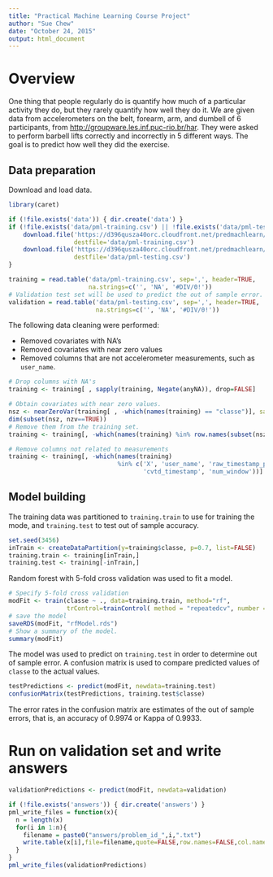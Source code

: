 ---
title: "Practical Machine Learning Course Project"
author: "Sue Chew"
date: "October 24, 2015"
output: html_document
---

# Overview

One thing that people regularly do is quantify how much of a particular activity they do, but they rarely quantify how well they do it. We are given data from accelerometers on the belt, forearm, arm, and dumbell of 6 participants, from [http://groupware.les.inf.puc-rio.br/har](http://groupware.les.inf.puc-rio.br/har). They were asked to perform barbell lifts correctly and incorrectly in 5 different ways. The goal is to predict how well they did the exercise.

## Data preparation

Download and load data.
```{r eval=FALSE}
library(caret)

if (!file.exists('data')) { dir.create('data') }
if (!file.exists('data/pml-training.csv') || !file.exists('data/pml-testing.csv')) {
    download.file('https://d396qusza40orc.cloudfront.net/predmachlearn/pml-training.csv',
                  destfile='data/pml-training.csv')
    download.file('https://d396qusza40orc.cloudfront.net/predmachlearn/pml-testing.csv', 
                  destfile='data/pml-testing.csv')
}

training = read.table('data/pml-training.csv', sep=',', header=TRUE,
                      na.strings=c('', 'NA', '#DIV/0!'))
# Validation test set will be used to predict the out of sample error.
validation = read.table('data/pml-testing.csv', sep=',', header=TRUE,
                        na.strings=c('', 'NA', '#DIV/0!'))
```

The following data cleaning were performed:

* Removed covariates with NA's
* Removed covariates with near zero values
* Removed columns that are not accelerometer measurements, such as `user_name`.

```{r eval=FALSE}
# Drop columns with NA's
training <- training[ , sapply(training, Negate(anyNA)), drop=FALSE]

# Obtain covariates with near zero values.
nsz <- nearZeroVar(training[ , -which(names(training) == "classe")], saveMetrics=TRUE)
dim(subset(nsz, nzv==TRUE))
# Remove them from the training set.
training <- training[, -which(names(training) %in% row.names(subset(nsz, nzv==TRUE)))]

# Remove columns not related to measurements
training <- training[, -which(names(training)
                              %in% c('X', 'user_name', 'raw_timestamp_part_1', 'raw_timestamp_part_2', 
                                     'cvtd_timestamp', 'num_window'))]
```


## Model building

The training data was partitioned to `training.train` to use for training the mode, and `training.test` to test out of sample accuracy.

```{r eval=FALSE}
set.seed(3456)
inTrain <- createDataPartition(y=training$classe, p=0.7, list=FALSE)
training.train <- training[inTrain,]
training.test <- training[-inTrain,]
```

Random forest with 5-fold cross validation was used to fit a model.

```{r eval=FALSE}
# Specify 5-fold cross validation
modFit <- train(classe ~ ., data=training.train, method="rf",
                trControl=trainControl( method = "repeatedcv", number = 5))
# save the model
saveRDS(modFit, "rfModel.rds")
# Show a summary of the model.
summary(modFit)
```

The model was used to predict on `training.test` in order to determine out of sample error. A confusion matrix is used to compare predicted values of `classe` to the actual values.

```{r eval=FALSE}
testPredictions <- predict(modFit, newdata=training.test)
confusionMatrix(testPredictions, training.test$classe)
```
The error rates in the confusion matrix are estimates of the out of sample errors, that is, an accuracy of 0.9974 or Kappa of 0.9933.

# Run on validation set and write answers
```{r eval=FALSE}
validationPredictions <- predict(modFit, newdata=validation)

if (!file.exists('answers')) { dir.create('answers') }
pml_write_files = function(x){
  n = length(x)
  for(i in 1:n){
    filename = paste0("answers/problem_id_",i,".txt")
    write.table(x[i],file=filename,quote=FALSE,row.names=FALSE,col.names=FALSE)
  }
}
pml_write_files(validationPredictions)

```

